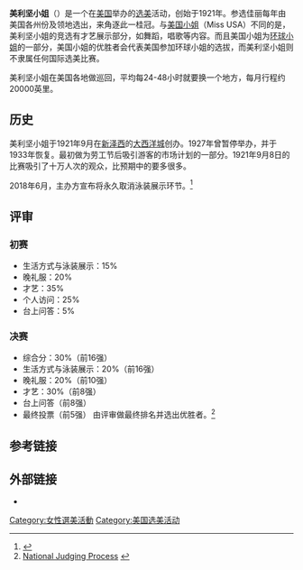 {{not|美国小姐}}
{{Infobox organization
|name         = 美利堅小姐<br />Miss America
|image        = Miss America Logo.jpg
|size         = 250px
|caption      = 
|formation    = {{start date and age|1921|09|08}}
|type         = 选美比赛
|headquarters = [[新泽西州|新泽西州]][[大西洋城|大西洋城]]
|location     = [[美国|美国]]
|leader_title =
|leader_name  = 
|website      = [http://www.missamerica.org/ Miss America]
}}
'''美利坚小姐'''（{{lang-en|Miss America}}）是一个在[[美国|美国]]举办的[[选美|选美]]活动，创始于1921年。参选佳丽每年由美国各州份及领地选出，来角逐此一桂冠。与[[美国小姐|美国小姐]]（Miss USA）不同的是，美利坚小姐的竞选有才艺展示部分，如舞蹈，唱歌等内容。而且美国小姐为[[环球小姐|环球小姐]]的一部分，美国小姐的优胜者会代表美国参加环球小姐的选拔，而美利坚小姐则不隶属任何国际选美比赛。

美利坚小姐在美国各地做巡回，平均每24-48小时就要换一个地方，每月行程约20000英里。

==历史==
美利坚小姐于1921年9月在[[新泽西|新泽西]]的[[大西洋城|大西洋城]]创办。1927年曾暂停举办，并于1933年恢复。最初做为劳工节后吸引游客的市场计划的一部分。1921年9月8日的比赛吸引了十万人次的观众，比预期中的要多很多。

2018年6月，主办方宣布将永久取消泳装展示环节。<ref>{{cite news |title=“美利坚小姐”选美将删比基尼项目:不再以貌取人 |url=http://news.sina.com.cn/w/2018-06-06/doc-ihcqccip4914730.shtml |accessdate=2018-06-06 |work=观察者网 |date=2018-06-06 |archive-date=2019-08-20 |archive-url=https://web.archive.org/web/20190820200052/http://news.sina.com.cn/w/2018-06-06/doc-ihcqccip4914730.shtml |dead-url=no }}</ref>

==评审==

===初赛===
*生活方式与泳装展示：15%
*晚礼服：20%
*才艺：35%
*个人访问：25%
*台上问答：5%

===决赛===
*综合分：30%（前16强）
*生活方式与泳装展示：20%（前16强）
*晚礼服：20%（前10强）
*才艺：30%（前8强）
*台上问答（前8强）
*最终投票（前5强） 由评审做最终排名并选出优胜者。<ref>[http://www.missamerica.org/news/press-kit/national-judging-process.aspx National Judging Process] {{webarchive|url=https://web.archive.org/web/20151226173205/http://www.missamerica.org/news/press-kit/national-judging-process.aspx |date=2015-12-26 }}</ref>

==参考链接==
{{reflist}}

==外部链接==
{{Commons|Miss America}}
* {{Official website|www.missamerica.org/ }}

[[Category:女性選美活動|Category:女性選美活動]]
[[Category:美国选美活动|Category:美国选美活动]]